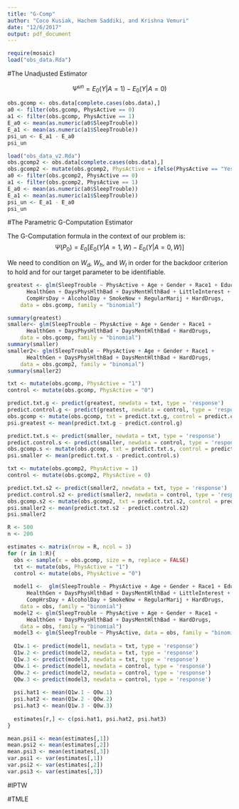 ```yaml
---
title: "G-Comp"
author: "Coco Kusiak, Hachem Saddiki, and Krishna Vemuri"
date: "12/6/2017"
output: pdf_document
---
```


```r
require(mosaic)
load("obs_data.Rda")
```  

#The Unadjusted Estimator  

$$\Psi^{un} = E_0(Y|A=1) - E_0(Y|A=0)$$

```r
obs.gcomp <- obs.data[complete.cases(obs.data),]
a0 <- filter(obs.gcomp, PhysActive == 0)
a1 <- filter(obs.gcomp, PhysActive == 1)
E_a0 <- mean(as.numeric(a0$SleepTrouble))
E_a1 <- mean(as.numeric(a1$SleepTrouble))
psi_un <- E_a1 - E_a0
psi_un
```

```r
load("obs_data_v2.Rda")
obs.gcomp2 <- obs.data[complete.cases(obs.data),]
obs.gcomp2 <- mutate(obs.gcomp2, PhysActive = ifelse(PhysActive == "Yes", 1, 0))
a0 <- filter(obs.gcomp2, PhysActive == 0)
a1 <- filter(obs.gcomp2, PhysActive == 1)
E_a0 <- mean(as.numeric(a0$SleepTrouble))
E_a1 <- mean(as.numeric(a1$SleepTrouble))
psi_un <- E_a1 - E_a0
psi_un
```


#The Parametric G-Computation Estimator  

The G-Computation formula in the context of our problem is:  
$$\Psi(P_0) = E_0[E_0(Y|A=1, W) - E_0(Y|A=0,W)]$$  

We need to condition on $W_d$, $W_h$, and $W_l$ in order for the backdoor criterion to hold and for our target parameter to be identifiable.  


```r
greatest <- glm(SleepTrouble ~ PhysActive + Age + Gender + Race1 + Education + MaritalStatus + HHIncomeMid + HomeOwn +
      HealthGen + DaysPhysHlthBad + DaysMentHlthBad + LittleInterest + Depressed + TVHrsDay + 
      CompHrsDay + AlcoholDay + SmokeNow + RegularMarij + HardDrugs, 
    data = obs.gcomp, family = "binomial")

summary(greatest)
smaller<- glm(SleepTrouble ~ PhysActive + Age + Gender + Race1 + 
      HealthGen + DaysPhysHlthBad + DaysMentHlthBad + HardDrugs, 
    data = obs.gcomp, family = "binomial")
summary(smaller)
smaller2<- glm(SleepTrouble ~ PhysActive + Age + Gender + Race1 + 
      HealthGen + DaysPhysHlthBad + DaysMentHlthBad + HardDrugs, 
    data = obs.gcomp2, family = "binomial")
summary(smaller2)

```

```r
txt <- mutate(obs.gcomp, PhysActive = "1")
control <- mutate(obs.gcomp, PhysActive = "0")

predict.txt.g <- predict(greatest, newdata = txt, type = 'response')
predict.control.g <- predict(greatest, newdata = control, type = 'response')
obs.gcomp <- mutate(obs.gcomp, txt = predict.txt.g, control = predict.control.g)
psi.greatest <- mean(predict.txt.g - predict.control.g)

predict.txt.s <- predict(smaller, newdata = txt, type = 'response')
predict.control.s <- predict(smaller, newdata = control, type = 'response')
obs.gcomp.s <- mutate(obs.gcomp, txt = predict.txt.s, control = predict.control.s)
psi.smaller <- mean(predict.txt.s - predict.control.s)
```

```r
txt <- mutate(obs.gcomp2, PhysActive = 1)
control <- mutate(obs.gcomp2, PhysActive = 0)

predict.txt.s2 <- predict(smaller2, newdata = txt, type = 'response')
predict.control.s2 <- predict(smaller2, newdata = control, type = 'response')
obs.gcomp.s2 <- mutate(obs.gcomp2, txt = predict.txt.s2, control = predict.control.s2)
psi.smaller2 <- mean(predict.txt.s2 - predict.control.s2)
psi.smaller2
```


```r
R <- 500
n <- 200

estimates <- matrix(nrow = R, ncol = 3)
for (r in 1:R){
  obs <- sample(x = obs.gcomp, size = n, replace = FALSE)
  txt <- mutate(obs, PhysActive = "1")
  control <- mutate(obs, PhysActive = "0")
  
  model1 <-  glm(SleepTrouble ~ PhysActive + Age + Gender + Race1 + Education + MaritalStatus + HHIncomeMid + HomeOwn +
      HealthGen + DaysPhysHlthBad + DaysMentHlthBad + LittleInterest + Depressed + TVHrsDay + 
      CompHrsDay + AlcoholDay + SmokeNow + RegularMarij + HardDrugs, 
    data = obs, family = "binomial")
  model2 <- glm(SleepTrouble ~ PhysActive + Age + Gender + Race1 + 
      HealthGen + DaysPhysHlthBad + DaysMentHlthBad + HardDrugs, 
    data = obs, family = "binomial")
  model3 <- glm(SleepTrouble ~ PhysActive, data = obs, family = "binomial")
  
  Q1w.1 <- predict(model1, newdata = txt, type = 'response')
  Q1w.2 <- predict(model2, newdata = txt, type = 'response')
  Q1w.3 <- predict(model3, newdata = txt, type = 'response')
  Q0w.1 <- predict(model1, newdata = control, type = 'response')
  Q0w.2 <- predict(model2, newdata = control, type = 'response')
  Q0w.3 <- predict(model3, newdata = control, type = 'response')
  
  psi.hat1 <- mean(Q1w.1 - Q0w.1)
  psi.hat2 <- mean(Q1w.2 - Q0w.2)
  psi.hat3 <- mean(Q1w.3 - Q0w.3)
  
  estimates[r,] <- c(psi.hat1, psi.hat2, psi.hat3)
}

mean.psi1 <- mean(estimates[,1])
mean.psi2 <- mean(estimates[,2])
mean.psi3 <- mean(estimates[,3])
var.psi1 <- var(estimates[,1])
var.psi2 <- var(estimates[,2])
var.psi3 <- var(estimates[,3])
```  


#IPTW  













#TMLE  






